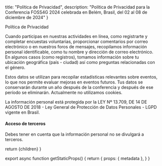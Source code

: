 
  title: "Política de Privacidad",
  description: "Política de Privacidad para la Conferencia FOSS4G 2024 celebrada en Belém, Brasil, del 02 al 08 de diciembre de 2024"
}

<Heading color="red" bubble>Política de Privacidad</Heading>

Cuando participas en nuestras actividades en línea, como registrarte y completar encuestas voluntarias, proporcionar comentarios por correo electrónico o en nuestros foros de mensajes, recopilamos información personal identificable, como tu nombre y dirección de correo electrónico. En algunos casos (como registros), tomamos información sobre tu ubicación geográfica (país - ciudad) así como preguntas relacionadas con el género.

Estos datos se utilizan para recopilar estadísticas relevantes sobre eventos, lo que nos permite evaluar mejoras en eventos futuros. Tus datos se conservarán durante un año después de la conferencia y después de ese período se eliminarán. Actualmente no utilizamos cookies.

La información personal está protegida por la LEY Nº 13.709, DE 14 DE AGOSTO DE 2018 - Ley General de Protección de Datos Personales - LGPD vigente en Brasil.

#### Acceso de terceros
Debes tener en cuenta que la información personal no se divulgará a terceros.

  return <MdxLayout metadata={metadata}>{children}</MdxLayout>
}

export async function getStaticProps() {
  return {
    props: {
      metadata
    },
  }
}
